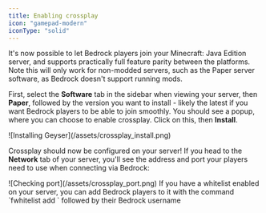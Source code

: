 ```yaml
---
title: Enabling crossplay
icon: "gamepad-modern"
iconType: "solid"
---
```


It's now possible to let Bedrock players join your Minecraft: Java Edition server, and supports practically full feature parity between the platforms. Note this will only work for non-modded servers, such as the Paper server software, as Bedrock doesn't
support running mods.

First, select the **Software** tab in the sidebar when viewing your server, then **Paper**, followed by the version you want to install - likely the latest if you want Bedrock players to be able to join smoothly. You should see a popup, where you can choose to enable crossplay. Click on this, then **Install**.

<Frame>![Installing Geyser](/assets/crossplay_install.png)</Frame>

Crossplay should now be configured on your server! If you head to the **Network** tab of your server, you'll see the address and port your players need to use when connecting via Bedrock:

<Frame>![Checking port](/assets/crossplay_port.png)</Frame>

<Note>
  If you have a whitelist enabled on your server, you can add Bedrock players to
  it with the command `fwhitelist add ` followed by their Bedrock username
</Note>
